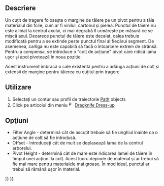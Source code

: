 <languages/>

{{Docnav
|[[CAM_DressupDogbone|DressupDogbone]]
|[[CAM_DressupLeadInOut|DressupLeadInOut]]
|[[CAM_Workbench|CAM]]
|IconL=CAM_DressupDogbone.svg
|IconR=CAM_DressupLeadInOut.svg
|IconC=Workbench_CAM.svg
}}

<div class="mw-translate-fuzzy">
{{GuiCommand|Name=Path DressupTag|Workbenches=[[Path Workbench|Path]]|MenuLocation=Path → Path Dressup → Dragknife Dress-up|SeeAlso=[[Path_DressupTag|Path DressupTag]], [[Path_DressupRampEntry|Path DressupRampEntry]], [[Path_DressupDogbone|Path DressupDogbone]] }}
</div>

<span id="Description"></span>
==Descriere==

<div class="mw-translate-fuzzy">
Un cuțit de tragere folosește o margine de tăiere pe un pivot pentru a tăia materialul din folie, cum ar fi vinilul, cartonul și pielea. Punctul de tăiere nu este aliniat la centrul axului, ci mai degrabă îl urmărește pe măsură ce se mișcă axul. Deoarece punctul de tăiere este decalat, calea trebuie modificată pentru a se extinde peste punctul final al fiecărui segment. De asemenea, carliga nu este capabilă să facă o întoarcere extrem de strânsă. Pentru a compensa, se introduce o "colț de acțiune" pivot care ridică lama ușor și apoi pivotează în noua poziție.
</div>  

<div class="mw-translate-fuzzy">
Acest instrument îmbracă o cale existentă pentru a adăuga acțiuni de colț și extensii de margine pentru tăierea cu cuțitul prin tragere.
</div>  

<span id="Usage"></span>
==Utilizare==

<div class="mw-translate-fuzzy">
# Selectați un contur sau profil de traiectorie  [[Path  Workbench|Path]] objects
# Click pe articolul din meniu [[Image:Path Dressup.png|16px]] [[Path DressupDragKnife|Dragknife Dress-up]]
</div>

<span id="Options"></span>
== Opţiuni ==

<div class="mw-translate-fuzzy">
* Filter Angle - determină cât de ascuțit  trebuie să fie unghiul înainte ca o acțiune de colț să fie introdusă.
* Offset - Introduceți cât de mult se deplasează lama de la centrul arborelui.
* Pivot Height - determină cât de mare este ridicarea lamei de tăiere în timpul unei acțiuni la colț. Acest lucru depinde de material și ar trebui să fie mai mare pentru materialele mai groase. În mod ideal, punctul ar trebui să rămână ușor în material.
</div>


{{Docnav
|[[CAM_DressupDogbone|DressupDogbone]]
|[[CAM_DressupLeadInOut|DressupLeadInOut]]
|[[CAM_Workbench|CAM]]
|IconL=CAM_DressupDogbone.svg
|IconR=CAM_DressupLeadInOut.svg
|IconC=Workbench_CAM.svg
}}

{{CAM_Tools_navi{{#translation:}}}}
{{Userdocnavi{{#translation:}}}}